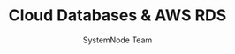 ---
guideId: DBMS-101
moduleId: DBMS-22
title: Cloud Databases & AWS RDS
description: Get hands-on with cloud databases using AWS RDS and Google Cloud SQL.
author: SystemNode Team
---